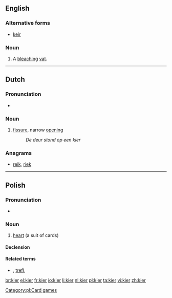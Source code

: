 ==English==

===Alternative forms===
* [[keir]]

===Noun===
{{en-noun}}

# A [[bleach]]ing [[vat]].

----

==Dutch==

===Pronunciation===
* {{rhymes|iːr|lang=nl}}

===Noun===
{{nl-noun|g1=m|g2=f|kieren|kiertje}}

# [[fissure]], narrow [[opening]]
#:''De deur stond op een kier''

===Anagrams===
* [[reik#Dutch|reik]], [[riek#Dutch|riek]]

----

==Polish==

===Pronunciation===
* {{IPA|/kʲɛr/|lang=pl}}

===Noun===
{{pl-noun|m}}

# [[heart]] (a suit of cards)

====Declension====
{{pl-decl-noun
|kier|kiery
|kiera|kierów/kier
|kierowi|kierom
|kier (kiera)|kiery
|kierem|kierami
|kierze|kierach
|kierze|kiery
}}

====Related terms====
* {{l|pl|karo}}, [[trefl]], {{l|pl|pik}}

[[Category:pl:Card games]]

[[br:kier]]
[[el:kier]]
[[fr:kier]]
[[io:kier]]
[[li:kier]]
[[nl:kier]]
[[pl:kier]]
[[ta:kier]]
[[vi:kier]]
[[zh:kier]]
